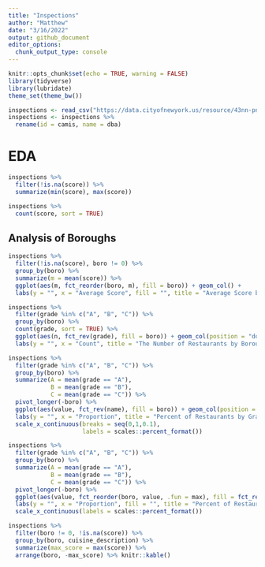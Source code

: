 ```yaml
---
title: "Inspections"
author: "Matthew"
date: "3/16/2022"
output: github_document
editor_options: 
  chunk_output_type: console
---
```


```r
knitr::opts_chunk$set(echo = TRUE, warning = FALSE)
library(tidyverse)
library(lubridate)
theme_set(theme_bw())
```


```r
inspections <- read_csv("https://data.cityofnewyork.us/resource/43nn-pn8j.csv")
inspections <- inspections %>%
  rename(id = camis, name = dba)
```


# EDA
```r
inspections %>%
  filter(!is.na(score)) %>%
  summarize(min(score), max(score))

inspections %>%
  count(score, sort = TRUE)
```


## Analysis of Boroughs
```r
inspections %>%
  filter(!is.na(score), boro != 0) %>%
  group_by(boro) %>%
  summarize(m = mean(score)) %>%
  ggplot(aes(m, fct_reorder(boro, m), fill = boro)) + geom_col() +
  labs(y = "", x = "Average Score", fill = "", title = "Average Score by Borough")

inspections %>%
  filter(grade %in% c("A", "B", "C")) %>%
  group_by(boro) %>%
  count(grade, sort = TRUE) %>%
  ggplot(aes(n, fct_rev(grade), fill = boro)) + geom_col(position = "dodge") +
  labs(y = "", x = "Count", title = "The Number of Restaurants by Borough and Grade")

inspections %>%
  filter(grade %in% c("A", "B", "C")) %>%
  group_by(boro) %>%
  summarize(A = mean(grade == "A"),
            B = mean(grade == "B"),
            C = mean(grade == "C")) %>%
  pivot_longer(-boro) %>%
  ggplot(aes(value, fct_rev(name), fill = boro)) + geom_col(position = "dodge") +
  labs(y = "", x = "Proportion", title = "Percent of Restaurants by Grade and Borough") + 
  scale_x_continuous(breaks = seq(0,1,0.1),
                     labels = scales::percent_format())

inspections %>%
  filter(grade %in% c("A", "B", "C")) %>%
  group_by(boro) %>%
  summarize(A = mean(grade == "A"),
            B = mean(grade == "B"),
            C = mean(grade == "C")) %>%
  pivot_longer(-boro) %>%
  ggplot(aes(value, fct_reorder(boro, value, .fun = max), fill = fct_rev(name))) + geom_col() +
  labs(y = "", x = "Proportion", fill = "", title = "Percent of Restaurants' Grades by Borough") +
  scale_x_continuous(labels = scales::percent_format())
```



```r
inspections %>%
  filter(boro != 0, !is.na(score)) %>%
  group_by(boro, cuisine_description) %>%
  summarize(max_score = max(score)) %>%
  arrange(boro, -max_score) %>% knitr::kable()
```

